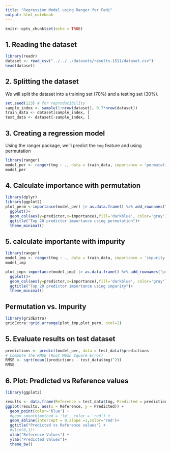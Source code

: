 ```yaml
---
title: "Regression Model using Ranger for FeNi"
output: html_notebook
---
```


```r
knitr::opts_chunk$set(echo = TRUE)
```

## 1. Reading the dataset
```r
library(readr)
dataset <- read_csv("../../../datasets/results-1511/dataset.csv")
head(dataset)

```
## 2. Splitting the dataset
We will split the dataset into a training set (70%) and a testing set (30%).
```r
set.seed(123) # for reproducibility
sample_index <- sample(1:nrow(dataset), 0.7*nrow(dataset))
train_data <- dataset[sample_index, ]
test_data <- dataset[-sample_index, ]

```

## 3. Creating a regression model
Using the ranger package, we'll predict the `tmg` feature and using permutation

```r
library(ranger)
model_per <- ranger(tmg ~ ., data = train_data, importance = 'permutation')
model_per
```


## 4. Calculate importance with permutation

```r
library(dplyr)
library(ggplot2)
plot_perm <-importance(model_per) |> as.data.frame() %>% add_rownames("predictor") %>% mutate(importance=`importance(model_per)`) %>% select(predictor,importance)|> arrange(desc(importance)) %>% head(20) %>% mutate(predictor = factor(predictor, levels = rev(unique(predictor))))  %>%
  ggplot()+
  geom_col(aes(y=predictor,x=importance),fill='darkblue', color='gray')+
  ggtitle("Top 20 predictor importance using permutation")+
  theme_minimal()

```


## 5. calculate importante with impurity
```r
library(ranger)
model_imp <- ranger(tmg ~ ., data = train_data, importance = 'impurity')
model_imp
```

```r
plot_imp<-importance(model_imp) |> as.data.frame() %>% add_rownames("predictor") %>% mutate(importance=`importance(model_imp)`) %>% select(predictor,importance)|> arrange(desc(importance)) %>% head(20) %>% mutate(predictor = factor(predictor, levels = rev(unique(predictor))))  %>%
  ggplot()+
  geom_col(aes(y=predictor,x=importance),fill='darkblue', color='gray')+
  ggtitle("Top 20 predictor importance using impurity")+
  theme_minimal()
```

## Permutation vs. Impurity
```r
library(gridExtra)
gridExtra::grid.arrange(plot_imp,plot_perm, ncol=2)

```
## 5. Evaluate results on test dataset
```r
predictions <- predict(model_per, data = test_data)$predictions
# Compute the RMSE (Root Mean Square Error)
RMSE <- sqrt(mean((predictions - test_data$tmg)^2))
RMSE

```
## 6. Plot: Predicted vs Reference values
```r
library(ggplot2)

results <- data.frame(Reference = test_data$tmg, Predicted = predictions)
ggplot(results, aes(x = Reference, y = Predicted)) +
  geom_point(color='blue') +
  #geom_smooth(method = 'lm', color = 'red') +
  geom_abline(intercept = 0,slope =1,color='red')+
  ggtitle("Predicted vs Reference values") +
  #ylim(0,1)+
  xlab("Reference Values") +
  ylab("Predicted Values")+
  theme_bw()

```

